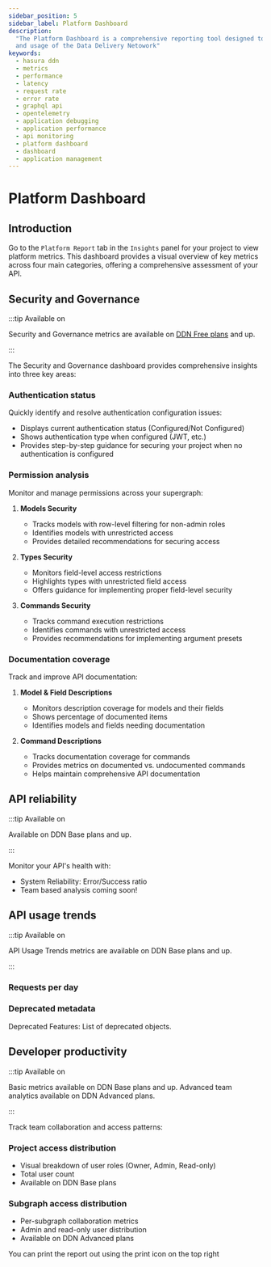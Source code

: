 ```yaml
---
sidebar_position: 5
sidebar_label: Platform Dashboard
description:
  "The Platform Dashboard is a comprehensive reporting tool designed to provide insights into the performance, security,
  and usage of the Data Delivery Netowork"
keywords:
  - hasura ddn
  - metrics
  - performance
  - latency
  - request rate
  - error rate
  - graphql api
  - opentelemetry
  - application debugging
  - application performance
  - api monitoring
  - platform dashboard
  - dashboard
  - application management
---
```



# Platform Dashboard

## Introduction

Go to the `Platform Report` tab in the `Insights` panel for your project to view platform metrics. This dashboard
provides a visual overview of key metrics across four main categories, offering a comprehensive assessment of your API.

## Security and Governance

:::tip Available on

Security and Governance metrics are available on [DDN Free plans](https://hasura.io/docs) and up.

:::

The Security and Governance dashboard provides comprehensive insights into three key areas:

### Authentication status

Quickly identify and resolve authentication configuration issues:

- Displays current authentication status (Configured/Not Configured)
- Shows authentication type when configured (JWT, etc.)
- Provides step-by-step guidance for securing your project when no authentication is configured

<Thumbnail
  src="/img/get-started/dashboard_auth.png"
  alt="The Security and Governance report showing authentication status"
  width="1000"
/>

### Permission analysis

Monitor and manage permissions across your supergraph:

1. **Models Security**

   - Tracks models with row-level filtering for non-admin roles
   - Identifies models with unrestricted access
   - Provides detailed recommendations for securing access

2. **Types Security**

   - Monitors field-level access restrictions
   - Highlights types with unrestricted field access
   - Offers guidance for implementing proper field-level security

3. **Commands Security**
   - Tracks command execution restrictions
   - Identifies commands with unrestricted access
   - Provides recommendations for implementing argument presets

<Thumbnail
  src="/img/get-started/dashboard_permissions.png"
  alt="The Security and Governance report showing permission analysis"
  width="1000"
/>

### Documentation coverage

Track and improve API documentation:

1. **Model & Field Descriptions**

   - Monitors description coverage for models and their fields
   - Shows percentage of documented items
   - Identifies models and fields needing documentation

2. **Command Descriptions**
   - Tracks documentation coverage for commands
   - Provides metrics on documented vs. undocumented commands
   - Helps maintain comprehensive API documentation

<Thumbnail
  src="/img/get-started/dashboard_docs.png"
  alt="The Security and Governance report showing documentation coverage"
  width="1000"
/>

## API reliability

:::tip Available on

Available on DDN Base plans and up.

:::

Monitor your API's health with:

- System Reliability: Error/Success ratio
- Team based analysis coming soon!

<Thumbnail
  src="/img/get-started/dashboard_reliability.png"
  alt="The API Reliability dashboard showing success rate and error metrics"
  width="1000"
/>

## API usage trends

:::tip Available on

API Usage Trends metrics are available on DDN Base plans and up.

:::

### Requests per day

<Thumbnail src="/img/get-started/dashboard_request_trend.png" alt="x" width="1000" />

### Deprecated metadata

Deprecated Features: List of deprecated objects.

<Thumbnail src="/img/get-started/dashboard_usage.png" alt="x" width="1000" />

## Developer productivity

:::tip Available on

Basic metrics available on DDN Base plans and up. Advanced team analytics available on DDN Advanced plans.

:::

Track team collaboration and access patterns:

### Project access distribution

- Visual breakdown of user roles (Owner, Admin, Read-only)
- Total user count
- Available on DDN Base plans

### Subgraph access distribution

- Per-subgraph collaboration metrics
- Admin and read-only user distribution
- Available on DDN Advanced plans

<Thumbnail
  src="/img/get-started/dashboard_productivity.png"
  alt="The Developer Productivity dashboard showing team collaboration metrics"
  width="1000"
/>

You can print the report out using the print icon on the top right

<Thumbnail src="/img/get-started/dashboard_print.png" alt="x" width="1000" />

